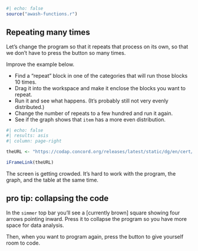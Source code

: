 ```r
#| echo: false
source("awash-functions.r")
```


## Repeating many times

Let's change the program so that it repeats that process on its own, so that we don't have to press the button so many times.

Improve the example below.

-   Find a "repeat" block in one of the categories that will run those blocks 10 times.
-   Drag it into the workspace and make it enclose the blocks you want to repeat.
-   Run it and see what happens. (It's probably still not very evenly distributed.)
-   Change the number of repeats to a few hundred and run it again.
-   See if the graph shows that `item` has a more even distribution.

```r
#| echo: false
#| results: asis
#| column: page-right

theURL <- "https://codap.concord.org/releases/latest/static/dg/en/cert/index.html?di=https://codap.xyz/plugins/simmer/#shared=https%3A%2F%2Fcfm-shared.concord.org%2Fs94cqTewcfuowyxzxg0b%2Ffile.json"

iFrameLink(theURL)
```

The screen is getting crowded.
It's hard to work with the program, the graph, and the table at the same time. 

::: callout-tip
## pro tip: collapsing the code

In the `simmer` top bar you'll see a \[currently brown\] square showing four arrows pointing inward. Press it to collapse the program so you have more space for data analysis.

Then, when you want to program again, press the button to give yourself room to code.
:::


